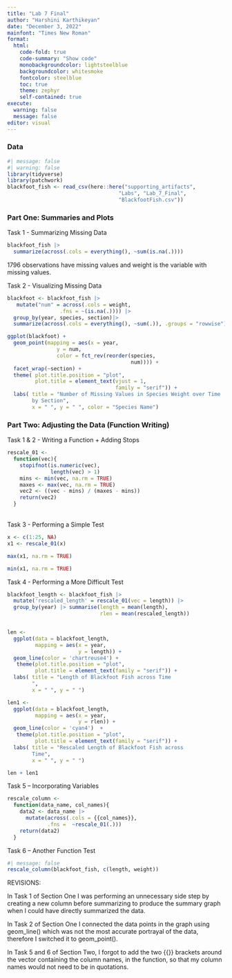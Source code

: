 ```yaml
---
title: "Lab 7 Final"
author: "Harshini Karthikeyan"
date: "December 3, 2022"
mainfont: "Times New Roman"
format: 
  html:
    code-fold: true
    code-summary: "Show code"
    monobackgroundcolor: lightsteelblue
    backgroundcolor: whitesmoke
    fontcolor: steelblue
    toc: true
    theme: zephyr
    self-contained: true
execute: 
  warning: false
  message: false
editor: visual
---
```


### Data

```r
#| message: false
#| warning: false
library(tidyverse)
library(patchwork)
blackfoot_fish <- read_csv(here::here("supporting_artifacts",
                                    "Labs", "Lab_7_Final",
                                    "BlackfootFish.csv"))

```

### Part One: Summaries and Plots

Task 1 - Summarizing Missing Data

```r

blackfoot_fish |> 
  summarize(across(.cols = everything(), ~sum(is.na(.))))
```

1796 observations have missing values and weight is the variable with missing values.

Task 2 - Visualizing Missing Data

```r
blackfoot <- blackfoot_fish |> 
   mutate("num" = across(.cols = weight,
                 .fns = ~(is.na(.)))) |> 
  group_by(year, species, section)|>
  summarize(across(.cols = everything(), ~sum(.)), .groups = "rowwise")

ggplot(blackfoot) +
  geom_point(mapping = aes(x = year,
                y = num,
                color = fct_rev(reorder(species,
                                        num)))) +
  facet_wrap(~section) +
  theme( plot.title.position = "plot",
         plot.title = element_text(vjust = 1,
                                   family = "serif")) +
  labs( title = "Number of Missing Values in Species Weight over Time
        by Section",
        x = " ", y = " ", color = "Species Name")
```

### Part Two: Adjusting the Data (Function Writing)

Task 1 & 2 - Writing a Function + Adding Stops

```r
rescale_01 <- 
  function(vec){
    stopifnot(is.numeric(vec),
              length(vec) > 1)
    mins <- min(vec, na.rm = TRUE)
    maxes <- max(vec, na.rm = TRUE)
    vec2 <- ((vec - mins) / (maxes - mins))
    return(vec2)
  }

```

\
Task 3 - Performing a Simple Test

```r
x <- c(1:25, NA)
x1 <- rescale_01(x) 

max(x1, na.rm = TRUE)

min(x1, na.rm = TRUE)
```

Task 4 - Performing a More Difficult Test

```r
blackfoot_length <- blackfoot_fish |>
  mutate('rescaled_length' = rescale_01(vec = length)) |>
  group_by(year) |> summarise(length = mean(length),
                              rlen = mean(rescaled_length))


len <- 
  ggplot(data = blackfoot_length,
         mapping = aes(x = year,
                       y = length)) +
  geom_line(color = 'chartreuse4') +  
   theme(plot.title.position = "plot",
         plot.title = element_text(family = "serif")) +
  labs( title = "Length of Blackfoot Fish across Time
        ",
        x = " ", y = " ")

len1 <- 
  ggplot(data = blackfoot_length,
         mapping = aes(x = year,
                       y = rlen)) +
  geom_line(color = 'cyan4')  +  
   theme(plot.title.position = "plot",
         plot.title = element_text(family = "serif")) +
  labs( title = "Rescaled Length of Blackfoot Fish across
        Time",
        x = " ", y = " ")

len + len1
```

Task 5 -- Incorporating Variables

```r
rescale_column <- 
  function(data_name, col_names){
    data2 <- data_name |> 
      mutate(across(.cols = {{col_names}},
             .fns =  ~rescale_01(.)))
    return(data2)
  }
```

Task 6 -- Another Function Test

```r
#| message: false
rescale_column(blackfoot_fish, c(length, weight))

```

REVISIONS:

In Task 1 of Section One I was performing an unnecessary side step by creating a new column before summarizing to produce the summary graph when I could have directly summarized the data.

In Task 2 of Section One I connected the data points in the graph using geom_line() which was not the most accurate portrayal of the data, therefore I switched it to geom_point().

In Task 5 and 6 of Section Two, I forgot to add the two {{}} brackets around the vector containing the column names, in the function, so that my column names would not need to be in quotations.
